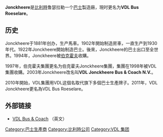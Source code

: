 {{NotChineseTitle|time=2019-01-15}}
{{多個問題|
{{refimprove|time=2016-11-12T11:24:07+00:00}}
{{unreferenced|time=2016-11-12T11:24:07+00:00}}
}}
'''Jonckheere'''是[[比利时|比利時]]鲁瑟拉勒一个[[公共汽車|巴士]]製造廠，現时更名为'''VDL Bus Roeselare'''。

== 历史 ==
Jonckheere于1881年创办，生产馬車。1902年開始制造房車，一直生产到1930年代。1922年Jonckheere開始制造巴士。後來，Jonckheere的巴士出口至全世界。1994年，Jonckheere被[[伯克霍夫|伯克霍夫]]收購。

1997年，伯克霍夫集團更名为伯克霍夫Jonckheere集團，集團在1998年被VDL集團收購。2003年Jonckheere改名叫'''VDL Jonckheere Bus & Coach N.V.'''。

2010年開始，VDL集團用VDL这個名取代旗下多個巴士生產牌子。2011年，VDL Jonckheere更名為VDL Bus Roeselare。

== 外部链接 ==
* [http://www.vdlbuscoach.com/ VDL Bus & Coach] {{Wayback|url=http://www.vdlbuscoach.com/ |date=20130308033237 }}（英文）

{{荷兰汽车制造业}}
{{Authority control}}
[[Category:巴士生產商|Category:巴士生產商]]
[[Category:比利時公司|Category:比利時公司]]
[[Category:VDL_集团|Category:VDL 集团]]
